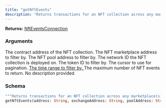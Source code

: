 ```yaml
---
title: "getNftEvents"
description: "Returns transactions for an NFT collection across any marketplace(s)."
---
```


**Returns:** [NftEventsConnection](/api-reference/types/nfteventsconnection)

### Arguments

<ResponseField name="address" type="String">
  The contract address of the NFT collection.
</ResponseField>

<ResponseField name="exchangeAddress" type="String">
  The NFT marketplace address to filter by.
</ResponseField>

<ResponseField name="poolAddress" type="String">
  The NFT pool address to filter by.
</ResponseField>

<ResponseField name="networkId" type="Int!" required>
  The network ID the NFT collection is deployed on.
</ResponseField>

<ResponseField name="tokenId" type="String">
  The token ID to filter by.
</ResponseField>

<ResponseField name="cursor" type="String">
  The cursor to use for pagination.
</ResponseField>

<a href="/api-reference/types/eventquerytimestampinput">
  <ResponseField name="timestamp" type="EventQueryTimestampInput">
    The time range to filter by.
  </ResponseField>
</a>

<ResponseField name="limit" type="Int">
  The maximum number of NFT events to return.
</ResponseField>

<ResponseField name="includeTransfers" type="Boolean">
  No description provided
</ResponseField>

### Schema


```graphql 
"""Returns transactions for an NFT collection across any marketplace(s)."""
getNftEvents(address: String, exchangeAddress: String, poolAddress: String, networkId: Int!, tokenId: String, cursor: String, timestamp: EventQueryTimestampInput, limit: Int, includeTransfers: Boolean): NftEventsConnection
```
